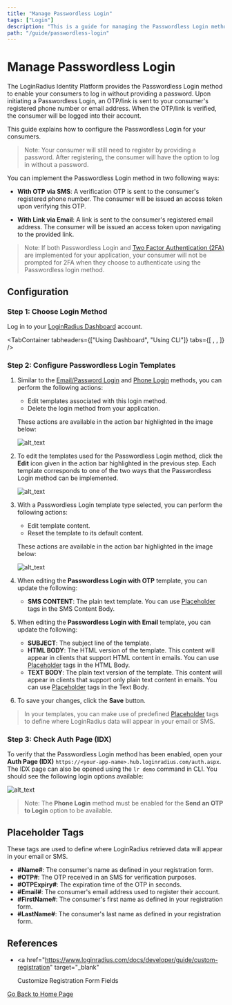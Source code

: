 ```yaml
---
title: "Manage Passwordless Login"
tags: ["Login"]
description: "This is a guide for managing the Passwordless Login method in LoginRadius."
path: "/guide/passwordless-login"
---
```



# Manage Passwordless Login

The LoginRadius Identity Platform provides the Passwordless Login method to enable your consumers to log in without providing a password. Upon initiating a Passwordless Login, an OTP/link is sent to your consumer's registered phone number or email address. When the OTP/link is verified, the consumer will be logged into their account.

This guide explains how to configure the Passwordless Login for your consumers.

> Note: Your consumer will still need to register by providing a password. After registering, the consumer will have the option to log in without a password.

You can implement the Passwordless Login method in two following ways:

- **With OTP via SMS**: A verification OTP is sent to the consumer's registered phone number. The consumer will be issued an access token upon verifying this OTP.

- **With Link via Email**: A link is sent to the consumer's registered email address. The consumer will be issued an access token upon navigating to the provided link.

> Note: If both Passwordless Login and <a href="https://www.loginradius.com/docs/developer/guide/mfa" target="_blank">Two Factor Authentication (2FA)</a> are implemented for your application, your consumer will not be prompted for 2FA when they choose to authenticate using the Passwordless login method.

## Configuration

### Step 1: Choose Login Method

Log in to your <a href="https://dashboard.loginradius.com/dashboard" target="_blank">LoginRadius Dashboard</a> account.


<TabContainer
  tabheaders={["Using Dashboard", "Using CLI"]}
  tabs={[
    <Tab>
      <PwdLessDash />
    </Tab>,
    <Tab>
      <PwdLessCLI />
    </Tab>,
  ]}
/>

### Step 2: Configure Passwordless Login Templates

1. Similar to the <a href="https://www.loginradius.com/docs/developer/guide/emailpassword-login/" target="_blank">Email/Password Login</a> and <a href="https://www.loginradius.com/docs/developer/guide/phone-login" target="_blank">Phone Login</a> methods, you can perform the following actions:

   - Edit templates associated with this login method.
   - Delete the login method from your application.

   These actions are available in the action bar highlighted in the image below:

   ![alt_text](images/passwordless-method-actions1.png "image_tooltip")

2. To edit the templates used for the Passwordless Login method, click the **Edit** icon given in the action bar highlighted in the previous step. Each template corresponds to one of the two ways that the Passwordless Login method can be implemented.

   ![alt_text](images/passwordless-templates1.png "image_tooltip")

3. With a Passwordless Login template type selected, you can perform the following actions:

   - Edit template content.
   - Reset the template to its default content.

   These actions are available in the action bar highlighted in the image below:

   ![alt_text](images/passwordless-template-edit1.png "image_tooltip")

4. When editing the **Passwordless Login with OTP** template, you can update the following:

   - **SMS CONTENT**: The plain text template. You can use [Placeholder](#placeholder-tags) tags in the SMS Content Body.

5. When editing the **Passwordless Login with Email** template, you can update the following:

   - **SUBJECT**: The subject line of the template.
   - **HTML BODY**: The HTML version of the template. This content will appear in clients that support HTML content in emails. You can use [Placeholder](#placeholder-tags) tags in the HTML Body.
   - **TEXT BODY**: The plain text version of the template. This content will appear in clients that support only plain text content in emails. You can use [Placeholder](#placeholder-tags) tags in the Text Body.

6. To save your changes, click the **Save** button.

> In your templates, you can make use of predefined [Placeholder](#placeholder-tags) tags to define where LoginRadius data will appear in your email or SMS.

### Step 3: Check Auth Page (IDX)

To verify that the Passwordless Login method has been enabled, open your **Auth Page (IDX)** `https://<your-app-name>.hub.loginradius.com/auth.aspx`. The IDX page can also be opened using the `lr demo` command in CLI. You should see the following login options available:

![alt_text](../../assets/blog-common/idx-passwordless.png "image_tooltip")

> Note: The **Phone Login** method must be enabled for the **Send an OTP to Login** option to be available.

## Placeholder Tags

These tags are used to define where LoginRadius retrieved data will appear in your email or SMS.

- **#Name#**: The consumer's name as defined in your registration form.
- **#OTP#**: The OTP received in an SMS for verification purposes.
- **#OTPExpiry#**: The expiration time of the OTP in seconds.
- **#Email#**: The consumer's email address used to register their account.
- **#FirstName#**: The consumer's first name as defined in your registration form.
- **#LastName#**: The consumer's last name as defined in your registration form.

## References

- <a
    href="https://www.loginradius.com/docs/developer/guide/custom-registration"
    target="_blank"
  >
    Customize Registration Form Fields
  </a>

[Go Back to Home Page](/)
